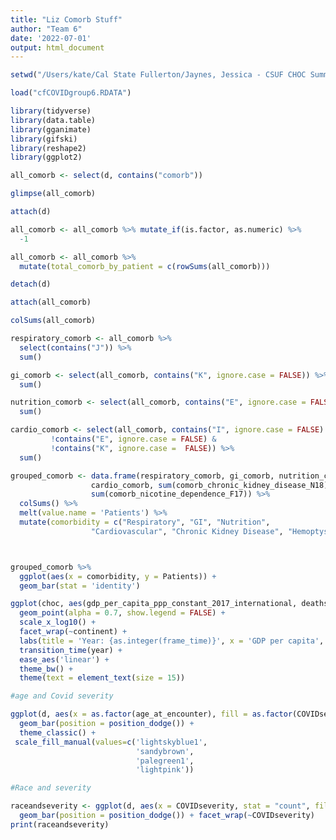 ```yaml
---
title: "Liz Comorb Stuff"
author: "Team 6"
date: '2022-07-01'
output: html_document
---
```


```r
setwd("/Users/kate/Cal State Fullerton/Jaynes, Jessica - CSUF CHOC Summer 2022 Research/Group2")

load("cfCOVIDgroup6.RDATA")

library(tidyverse)
library(data.table)
library(gganimate)
library(gifski)
library(reshape2)
library(ggplot2)

all_comorb <- select(d, contains("comorb"))

glimpse(all_comorb)

attach(d)
```


```r

all_comorb <- all_comorb %>% mutate_if(is.factor, as.numeric) %>% 
  -1

all_comorb <- all_comorb %>% 
  mutate(total_comorb_by_patient = c(rowSums(all_comorb)))

detach(d)

attach(all_comorb)

colSums(all_comorb)

respiratory_comorb <- all_comorb %>% 
  select(contains("J")) %>% 
  sum()

gi_comorb <- select(all_comorb, contains("K", ignore.case = FALSE)) %>% 
  sum()

nutrition_comorb <- select(all_comorb, contains("E", ignore.case = FALSE), contains("nutrition")) %>% 
  sum()

cardio_comorb <- select(all_comorb, contains("I", ignore.case = FALSE) & 
         !contains("E", ignore.case = FALSE) & 
         !contains("K", ignore.case =  FALSE)) %>% 
  sum()

grouped_comorb <- data.frame(respiratory_comorb, gi_comorb, nutrition_comorb, 
                  cardio_comorb, sum(comorb_chronic_kidney_disease_N18), sum(comorb_hemoptysisR042), sum(comorb_lung_transplant_Z942), 
                  sum(comorb_nicotine_dependence_F17)) %>% 
  colSums() %>% 
  melt(value.name = 'Patients') %>% 
  mutate(comorbidity = c("Respiratory", "GI", "Nutrition", 
                  "Cardiovascular", "Chronic Kidney Disease", "Hemoptysis", "Lung Transplant", "Nicotine Dependence"))



grouped_comorb %>% 
  ggplot(aes(x = comorbidity, y = Patients)) +
  geom_bar(stat = 'identity')


```

```r
ggplot(choc, aes(gdp_per_capita_ppp_constant_2017_international, deaths_cause_all_causes_risk_household_air_pollution_from_solid_fuels_sex_both_age_age_standardized_rate, size = population_historical_estimates, color = entity)) +
  geom_point(alpha = 0.7, show.legend = FALSE) +
  scale_x_log10() +
  facet_wrap(~continent) +
  labs(title = 'Year: {as.integer(frame_time)}', x = 'GDP per capita', y = 'Age Standardized Rate of Death') +
  transition_time(year) +
  ease_aes('linear') +
  theme_bw() +
  theme(text = element_text(size = 15))
```


```r
#age and Covid severity

ggplot(d, aes(x = as.factor(age_at_encounter), fill = as.factor(COVIDseverity))) +
  geom_bar(position = position_dodge()) +
  theme_classic() +
 scale_fill_manual(values=c('lightskyblue1',
                            'sandybrown',
                            'palegreen1',
                            'lightpink'))
```

```r
#Race and severity

raceandseverity <- ggplot(d, aes(x = COVIDseverity, stat = "count", fill = race)) +
  geom_bar(position = position_dodge()) + facet_wrap(~COVIDseverity)
print(raceandseverity)
```

